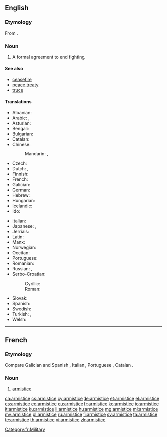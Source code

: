 ==English==

{{wikipedia}}

===Etymology===
From {{etyl|fr|en}} {{term|armistice|lang=fr}}.

===Noun===
{{en-noun}}

# A formal agreement to end fighting.

====See also====
* [[ceasefire]]
* [[peace treaty]]
* [[truce]]

====Translations====
{{trans-top|formal agreement to end fighting}}
* Albanian: {{t+|sq|armëpushim|m}}
* Arabic: {{t-|ar|هدنة|tr=húdna}}, {{t-|ar|وقف نار|tr=waqf nār}}
* Asturian: {{t-|ast|armisticiu|m}}
* Bengali: {{t-|bn|অস্ত্রবিরতি|sc=Beng}}
* Bulgarian: {{t+|bg|примирие|n}}
* Catalan: {{t-|ca|armistici|m}}
* Chinese:
*: Mandarin: {{t|cmn|停戰協定|sc=Hani}}, {{t|cmn|停战协定|tr=tíngzhàn xiédìng|sc=Hani}}
* Czech: {{t-|cs|příměří|n}}
* Dutch: {{t+|nl|wapenstilstand|m}}, {{t+|nl|staakt-het-vuren|n}}
* Finnish: {{t+|fi|aselepo}}
* French: {{t+|fr|armistice|m}}
* Galician: {{t-|gl|armisticio|m}}
* German: {{t+|de|Waffenstillstand|m}}
* Hebrew: {{t+|he|שביתת נשק|tr=sh"vitat neshek}}
* Hungarian: {{t+|hu|fegyverszünet}}
* Icelandic: {{t-|is|vopnahlé|n}}
* Ido: {{t+|io|armistico}}
{{trans-mid}}
* Italian: {{t+|it|armistizio|m}}
* Japanese: {{t-|ja|停戦|tr=teisen}}, {{t-|ja|休戦|tr=[[きゅうせん]], kyūsen}}
* Jèrriais: {{tø|roa-jer|armistie|f}}
* Latin: {{t-|la|indutiae|f-p}}
* Manx: {{t-|gv|aash caggee|f}}
* Norwegian: {{t-|no|våpenhvile|m}}
* Occitan: {{t-|oc|armistici|m}}
* Portuguese: {{t+|pt|armistício|m}}
* Romanian: {{t-|ro|armistițiu|n}}
* Russian: {{t-|ru|прекращение огня|tr=prekraščénije ognjá|n}}, {{t+|ru|перемирие|tr=peremírije|n}}
* Serbo-Croatian:
*: Cyrillic: {{t-|sh|примирје|n}}
*: Roman: {{t-|sh|primirje|n}}
* Slovak: {{t-|sk|prímerie|n}}
* Spanish: {{t+|es|armisticio|m}}
* Swedish: {{t-|sv|vapenstillestånd|c}}
* Turkish: {{t+|tr|ateşkes|m}}, {{t+|tr|mütareke}}
* Welsh: {{t+|cy|cadoediad|m}}
{{trans-bottom}}

----

==French==

===Etymology===
{{rfe|lang=fr}}
Compare Galician and Spanish {{term|armisticio|lang=gl}}, Italian {{term|armistizio|lang=it}}, Portuguese {{term|armistício|lang=pt}}, Catalan {{term|armistici|lang=ca}}.

===Noun===
{{fr-noun|m}}

# [[#English|armistice]]

[[Category:fr:Military]]

[[ca:armistice]]
[[cs:armistice]]
[[cy:armistice]]
[[de:armistice]]
[[et:armistice]]
[[el:armistice]]
[[es:armistice]]
[[eo:armistice]]
[[eu:armistice]]
[[fr:armistice]]
[[ko:armistice]]
[[io:armistice]]
[[it:armistice]]
[[ku:armistice]]
[[li:armistice]]
[[hu:armistice]]
[[mg:armistice]]
[[ml:armistice]]
[[my:armistice]]
[[pl:armistice]]
[[ru:armistice]]
[[fi:armistice]]
[[sv:armistice]]
[[ta:armistice]]
[[te:armistice]]
[[th:armistice]]
[[vi:armistice]]
[[zh:armistice]]